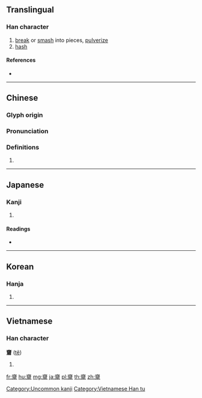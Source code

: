 {{character info/new}}
{{also|韲|齑}}
==Translingual==

===Han character===
{{Han char|rn=210|rad=齊|as=09|sn=23|four=00223|canj=YXLSM,YXLMM}}

# [[break]] or [[smash]] into pieces, [[pulverize]]
# [[hash]]

====References====
* {{Han ref|kx=1532.040|dkj=48578|dj=2069.170|hdz=74787.030|uh=9F4F|ud=40783|bh=F87E|bd=63614}}

----

==Chinese==
{{zh-forms|s=齑}}

===Glyph origin===
{{Han etym}}

===Pronunciation===
{{zh-pron
|m=jī
|c=zai1
|h=pfs=
|md=
|mn=
|w=
|mc=y
|oc=y
|cat=
}}

===Definitions===
{{zh-hanzi}}

# {{rfdef|lang=zh}}

----

==Japanese==

===Kanji===
{{ja-kanji|grade=|rs=齊09}}

# {{defn|lang=ja|sort=齊09}}

====Readings====
* {{ja-readings|on=[[せい]] (sei), [[さい]] (sai)|kun=[[なます]] (namasu)}}

----

==Korean==

===Hanja===
{{ko-hanja|hangeul=제|eumhun=|rv=je|mr=che|y=cey}}

# {{defn|lang=ko|sort=齊09}}

[[Category:Uncommon kanji]]

----

==Vietnamese==

===Han character===
'''齏''' ([[tê]])

# {{defn|lang=vi}}

[[Category:Vietnamese Han tu]]

[[fr:齏]]
[[hu:齏]]
[[mg:齏]]
[[ja:齏]]
[[pl:齏]]
[[th:齏]]
[[zh:齏]]